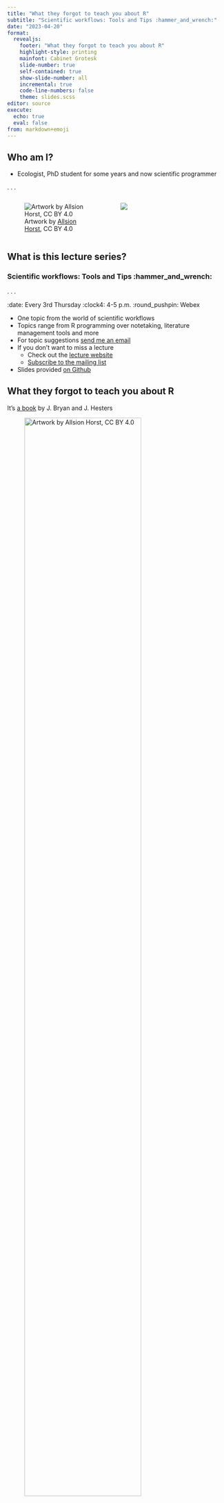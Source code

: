 ```yaml
---
title: "What they forgot to teach you about R"
subtitle: "Scientific workflows: Tools and Tips :hammer_and_wrench:"
date: "2023-04-20"
format: 
  revealjs:
    footer: "What they forgot to teach you about R"
    highlight-style: printing
    mainfont: Cabinet Grotesk
    slide-number: true
    self-contained: true
    show-slide-number: all
    incremental: true
    code-line-numbers: false
    theme: slides.scss
editor: source
execute: 
  echo: true
  eval: false
from: markdown+emoji
---
```


## Who am I?

- Ecologist, PhD student for some years and now scientific programmer

. . .

::: {.columns}


::: {.column width="50%"}
:::{.fragement}
![Artwork by [Allsion Horst](https://allisonhorst.com), CC BY 4.0](images/2023_04_20_what_they_forgot_to_teach_you/R_rain.gif){fig-alt="Animated gif of the R logo under a dark rain cloud, with pelting rain coming down."}
:::
:::

::: {.column width="50%"}
::: {.fragment}

![](images/2023_04_20_what_they_forgot_to_teach_you/R_love.gif){fig-alt="Animated gif of the R logo with magenta and red hearts moving upward in a loop to the left of the \"R.\""}

:::
:::
:::

## What is this lecture series?

### Scientific workflows: Tools and Tips :hammer_and_wrench:
. . .

:date: Every 3rd Thursday :clock4: 4-5 p.m. :round_pushpin: Webex

- One topic from the world of scientific workflows
- Topics range from R programming over notetaking, literature management tools and more
- For topic suggestions [send me an email](mailto:selina.baldauf@fu-berlin.de)
- If you don't want to miss a lecture
  - Check out the [lecture website](https://www.bcp.fu-berlin.de/en/graduiertenzentrum/promovierende/veranstaltungen/workshops/lecture-SB/index.html)
  - [Subscribe to the mailing list](https://lists.fu-berlin.de/listinfo/toolsAndTips)
- Slides provided [on Github](https://selinazitrone.github.io/lecture_series/)

## What they forgot to teach you about R

 It's [a book](https://rstats.wtf/) by J. Bryan and J. Hesters

![Artwork by [Allsion Horst](https://allisonhorst.com), CC BY 4.0](images/2023_04_20_what_they_forgot_to_teach_you/18_course_content.png){fig-alt="An exasperated teacher holding a box that says \"Another important thing\" walks towards a box labeled \"course content\", where different unruly topics labeled \"essential\", \"core\" etc. are leaping out and running away." width="80%"}

## Background

- **Reproducibility** :arrows_counterclockwise: 
  - Can someone else reproduce my results?
- **Reliability** 🏋 
  - Will my code work in the future?
- **Reusability** :gear: 
  - Can someone else actually use my code?
  
. . .
  
Basis: Follow **best practices** to write clean, clear and maintainable code.


## Chaotic projects and workflows ...

... can make even small changes frustrating and difficult.
  
![Artwork by [Allsion Horst](https://allisonhorst.com), CC BY 4.0](images/2023_04_20_what_they_forgot_to_teach_you/02_kitchen_chaos.png){fig-alt="A frustrated looking little monster in front of a very disorganized cooking area, with smoke and fire coming from a pot surrounded by a mess of bowls, utensils, and scattered ingredients."}

## Clean projects and workflows ...

... allow you and others to work productively.

![Artwork by [Allsion Horst](https://allisonhorst.com), CC BY 4.0](images/2023_04_20_what_they_forgot_to_teach_you/03_kitchen_clean.png){fig-alt="An organized kitchen with sections labeled \"tools\", \"report\" and \"files\", while a monster in a chef's hat stirs in a bowl labeled \"code.\""}

# First things first
Project setup and structure

## Keep your files togehter

::: {.columns}

::: {.column width="60%"}

- Everything in one project folder
- Add a README file
  - Explain content of the project, where and how to start, whom to ask questions, ...
- Separate folders for `data/`, `documents/`, `analysis/`, `R/` etc.
- Best structure depends on your type of project

:::

::: {.column width="35%"}
::: {.fragment}

![](images/2023_04_20_what_they_forgot_to_teach_you/04_folder_structures.png){fig-align="center"}
:::
<!-- ``` -->
<!-- exampleProject -->
<!-- | -->
<!-- |- data -->
<!-- |   |-data-raw/ -->
<!-- | -->
<!-- |- documents    -->
<!-- |   |- notes    -->
<!-- |   |- reports -->
<!-- | -->
<!-- |- analysis   -->
<!-- |   |- 01_clean_data.R -->
<!-- |   |- 02_PCA.R -->
<!-- | -->
<!-- |- README.md -->
<!-- ``` -->
:::

:::

## Use R Studio projects

**Always** make your project an R Studio Project (if possible)!

::: {.columns}

::: {.column width="60%"}

- An R Studio Project is just a normal directory with an `*.Rproj` file
  - double-click this file to open your project in R Studio
  
- Advantages:

  - Easy to navigate in R Studio
  - Project root is the working directory
  - Open multiple projects in separate R Studio instances
:::

::: {.column width="35%"}

::: {.fragment}

![](images/2023_04_20_what_they_forgot_to_teach_you/04_folder_structures_rstudio.png)
:::
:::
:::

## Create an R Studio Project

. . .

::: {.fragment}

### From scratch:

::: {.nonincremental}

1. `File -> New Project -> New Directory -> New Project`
2. Enter a directory name (this will be the name of your project)
3. Choose the directory where the project should be initiated
4. `Create Project`

:::
:::

::: {.fragment}

### Associate an existing folder with an R Studio Project:

::: {.nonincremental}


1. `File -> New Project -> Existing Directory`
2. Choose your project folder
3. `Create Project`

:::
:::

## Navigate an R Studio Project

You can use the `Files` pane in R Studio to interact with your project folder:

::: {.columns}

::: {.column width="50%"}

- Navigate and open files
- Create files and folders
- Rename and delete
- ...

:::

::: {.column width="50%"}

::: {.fragment}

![](images/2023_04_20_what_they_forgot_to_teach_you/06_RStudio_project_navigation.png)
:::
:::

:::

## Set up your project

. . .

R Studio offers a lot of settings and options. 

So have a :coffee: and check out `Tools -> Global Options` and all the other buttons.

- [R Studio cheat sheet](https://raw.githubusercontent.com/rstudio/cheatsheets/master/rstudio-ide.pdf) that explains all the buttons
- Update R Studio from time to time to get new settings (`Help -> Check for Updates`)

## Set up your project

R Studio offers a lot of settings and options.

::: {.columns}

::: {.column width="60%"}

Most important setting:

- Never save or restore your workspace as `.Rdata` -> You always want to start working with a clean slate

:::

::: {.column width="35%"}

::: {.fragment}
![](images/2023_04_20_what_they_forgot_to_teach_you/15_settings_workspace.png)
:::
:::
:::

. . .

Other nice settings:

- Code display settings (`Code -> Display`), e.g. highlight colors or rainbow parentheses


## Name your files properly

Your collaborators and your future self will love you for this.

. . .

### Principles [^1]

File names should be

  1. Machine readable
  2. Human readable
  3. Working with default file ordering
  
[^1]: From [this talk](https://speakerdeck.com/jennybc/how-to-name-files) by J. Bryan

## 1. Machine readable file names

Names should allow for easy **searching**, **grouping** and **extracting information** 
from file names (if needed).

. . .

- No whitespace & special characters
- Separate metadata to work with regular expressions (e.g. `_` to separate metadata and `-` to make it readable)

. . .

#### Bad examples :x:

:page_facing_up: `2023-04-20 temperature göttingen.csv ` <br>
:page_facing_up: `2023-04-20 rainfall göttingen.csv ` <br>

::: {.fragment}

#### Good examples :heavy_check_mark: 

:page_facing_up: `2023-04-20_temperature_goettingen.csv ` <br>
:page_facing_up: `2023-04-20_rainfall_goettingen.csv ` <br>

:::

## 2. Human readable file names

Which file names would you like to read at 4 a.m. in the morning?

- File names should reveal the file content
- Use separators to make it readable

. . .

#### Bad examples :x:

:page_facing_up: `01preparedataforanalysis.R` <br>
:page_facing_up: `01firstscript.R` <br>

::: {.fragment}

#### Good examples :heavy_check_mark: 

:page_facing_up: `01_prepare-data-for-analysis.R` <br>
:page_facing_up: `01_lm-temperature-trend.R` <br>

:::

## 3. Default ordering

If you order your files by name, the ordering should make sense:

- (Almost) always put something numeric first
  - Left-padded numbers (`01`, `02`, ...)
  - Dates in `YYYY-MM-DD` format

. . .

#### Chronological order

:page_facing_up: `2023-04-20_temperature_goettingen.csv ` <br>
:page_facing_up: `2023-04-21_temperature_goettingen.csv ` <br>

:::: {.fragment}

#### Logical order

:page_facing_up: `01_prepare-data.R` <br>
:page_facing_up: `02_lm-temperature-trend.R` <br>
:page_facing_up: `helper01_load-data.R` <br>

:::

# Let's start coding

## Follow coding guidelines

> “It’s harder to read code than to write it.” <br>
— Joel Spolsky

- Try to write code that others (i.e. future you) can understand
- Follow standard style guides for readable and maintainable code
  - I recommend [tidyverse styleguide](https://style.tidyverse.org/)

## Standard code structure

::: {.columns}

::: {.column width="50%"}
::: {.nonincremental}

1. General comment with purpose of the script, author, ...
2. `library()` calls on top
3. Set default variables and global options
4. Source additional code
5. Write the actual code, starting with loading all data files
:::
:::

::: {.column width="50%"}


```r
# This code replicates figure 2 from the
# Baldauf et al. 2022 Journal of Ecology paper.
# Authors: Selina Baldauf, Jane Doe, Jon Doe

library(tidyverse)
library(vegan)

# set defaults
input_file <- "data/results.csv"

# source files
source("R/my_cool_function.R")

# read input
input_data <- read_csv(input_file)
```

:::
:::

## Mark sections

- Use comments to break up your file into sections

. . .

```r
# Load data ---------------------------------------------------------------

input_data <- read_csv(input_file)

# Plot data ---------------------------------------------------------------

ggplot(input_data, aes(x = x, y = y)) +
  geom_point()
```

- Insert a section label with `Ctrl/Cmd + Shift`
- Navigate sections in the file outline

. . .

![](images/2023_04_20_what_they_forgot_to_teach_you/07_document_outline.png){width="80%"}


## Split your workflow

- Don't put all analysis into one long file
  - Write multiple files that can be called sequentially
    - Store results as `.Rdata` if you don't want always run the script
  - Write functions that can be called in other scripts
- Use the `source()` function to source these files
- Have main workflow files that manage your workflow


## Split your workflow

`01_prepare-data.R`

```r
# Purpose: Calculate daily mean temperature and store in data/
# Authors: Selina Baldauf
library(data.table)

# read raw data
temperatures <- data.table::fread("data/huge_temperature_dataset.csv")

# calculate daily mean temperature
temperature_mean <- temperatures[, mean := mean(temperature), by = c("city", "date")]

# save as .Rdata file
save(temperature_mean, file = "data/temperature_mean.Rdata")
```

. . .

`02_linear-model-analysis.R`

```r
# Purpose: Conduct linear model analysis of daily mean temperature in cities
# Authors: Selina Baldauf

load(file = "data/temperature_mean.Rdata")

# linear model
temp_lm <- lm(temperature ~ date, data = temperature_mean)
```

## Split your workflow


`R/helper01_prepare-data.R`
```r
# Purpose: Function to read and prepare data for analysis
# Authors: Selina Baldauf
prepare_data <- function(path) {
  the_data <- readr::read_csv(file = path)
  the_data <- the_data %>%
    group_by(city) %>%
    summarize(temperature = mean(temperature))
}
```

. . . 

`analysis/01_linear-model-analysis.R`

```r
# Purpose: Conduct linear model analysis of daily mean temperature in cities
# Authors: Selina Baldauf

input_file <- "data/huge_temperature_dataset.csv"

source("R/helper01_prepare-data.R")

# read and prepare the data
temperature <- prepare_data(path = input_file)
```


## Use save paths

To read and write files, you need to tell R where to find them. 

. . .

Common workflow: set **working directory** with `setwd()`, then read files from there. But to this [Jenny Bryan said](https://www.tidyverse.org/blog/2017/12/workflow-vs-script/):

. . .

> If the first line of your R script is <br>
  `setwd("C:\Users\jenny\path\that\only\I\have")` <br>
  I will come into your office and SET YOUR COMPUTER ON FIRE :fire:.
  
. . .

#### Why?

This is **100% not reproducible**: Your computer at exactly this time is (probably) the only one in the world that has this working directory

. . .

Avoid `setwd()` if it is possible in any way!

## Avoid `setwd()`

. . .

Use R Studio projects

  - Project root is automatically the working directory
  - Give your project to a friend at it will work on their machine as well

. . .

Instead of

```r
# my unique path from hell with Windows delimiters, white space and special characters 
setwd("C:\Users\Selina's PC\My Projects\Göttingen Temperatures\temperatures")

read_csv("data/2023-04-20_temperature_goettingen.csv")
```

. . .

You just need
  
```r
read_csv("data/2023-04-20_temperature_goettingen.csv")
```

## Avoid `setwd()`

Use the [`{here}` package](https://here.r-lib.org/) for reproducible paths

  - Define the location of your scripts relative to a project root
  - `here` will automatically determine the project root based on this
    - `here` will also recognize an `.Rproj` file as a project root
  - Build your paths with the `here()` function relative to the project root

. . .  

```r
# Check where my here project root is
here::dr_here()

# set a path relative to the project root and read file
readr::read_csv(here::here("data/2023-04-20_temperature_goettingen.csv"))
```

## Write beautiful code

![Artwork by [Allsion Horst](https://allisonhorst.com), CC BY 4.0](images/2023_04_20_what_they_forgot_to_teach_you/17_beatuiful_code.png)

- Every programming language has one/many styleguides
  - For R: [tidyverse style guide](https://style.tidyverse.org/index.html)
- Style guides define 
  - File names and code organization
  - Syntax standards (naming convention, spacing, ...)
  - ...

## Coding style - Object names

- Variables and function names should only have lowercase letters, numbers, and `_`
- Use `snake_case` for longer variable names
- Try to use concise but meaningful names

. . .

```r
# Good
day_one
day_1

# Bad
DayOne
dayone
first_day_of_the_month
dm1
```

## Coding style - Object names

:::{.nonincremental}

- Variables and function names should only have lowercase letters, numbers, and `_`
- Use `snake_case` for longer variable names
- Try to use concise but meaningful names
- Avoid re-using names of common functions and variables

:::

```r
# Bad
T <- data.frame(temperature = 1:10)
c <- 10
data_frame <- data.frame(temperature = 1:10)
sum <- function(x) mean(x)
```

## Coding style - Spacing

. . .

::: {.nonincremental}

- Always put spaces after a comma

:::

```r
# Good
x[, 1]

# Bad
x[ , 1]
x[,1]
x[ ,1]
```

## Coding style - Spacing

::: {.nonincremental}

- Always put spaces after a comma
- No spaces around parentheses for normal function calls

:::

```r
# Good
mean(x, na.rm = TRUE)

# Bad
mean (x, na.rm = TRUE)
mean ( x, na.rm = TRUE )
```

## Coding style - Spacing

::: {.nonincremental}

- Always put spaces after a comma
- No spaces around parentheses for normal function calls
- Spaces before and after `()` in `if` or `for`

:::

```r
# Good
if (debug) {
  show(x)
}

# Bad
if(debug){
  show(x)
}
```


## Coding style - Spacing

::: {.nonincremental}

- Always put spaces after a comma
- No spaces around parentheses for normal function calls
- Spaces before and after `()` in `if` or `for`
- Spaces around most operators (`<-`, `==`, `+`, etc.)

:::

```r
# Good
height <- (feet * 12) + inches
mean(x, na.rm = TRUE)

# Bad
height<-feet*12+inches
mean(x, na.rm=TRUE)
```

## Coding style - Spacing

::: {.nonincremental}

- Always put spaces after a comma
- No spaces around parentheses for normal function calls
- Spaces before and after `()` in `if` or `for`
- Spaces around most operators (`<-`, `==`, `+`, etc.)
- Spaces before pipes (`%>%`, `|>`) followed by new line

:::

```r
# Good
iris %>%
  group_by(Species) %>%
  summarize_if(is.numeric, mean) %>%
  ungroup()

# Bad
iris %>% group_by(Species) %>% summarize_all(mean) %>% ungroup() 
```

## Coding style - Spacing

::: {.nonincremental}

- Always put spaces after a comma
- No spaces around parentheses for normal function calls
- Spaces before and after `()` in `if` or `for`
- Spaces around most operators (`<-`, `==`, `+`, etc.)
- Spaces before pipes (`%>%`, `|>`) followed by new line
- Spaces before in ggplot `+` followed by new line

:::

```r
# Good
ggplot(aes(x = Sepal.Width, y = Sepal.Length, color = Species)) +
  geom_point()

# Bad
ggplot(aes(x = Sepal.Width, y = Sepal.Length, color = Species))+geom_point()
```

## Coding style - Line width

Try to limit your line width to 80 characters.

- You don't want to scroll to the right to read all code
- 80 characters can be displayed on most displays and programs
- Split your code into multiple lines if it is too long

. . .

```r
# Bad
iris %>%
  group_by(Species) %>%
  summarise(Sepal.Length = mean(Sepal.Length), Sepal.Width = mean(Sepal.Width), Species = n_distinct(Species))

# Good
iris %>%
  group_by(Species) %>%
  summarise(
    Sepal.Length = mean(Sepal.Length),
    Sepal.Width = mean(Sepal.Width),
    Species = n_distinct(Species)
  )
```

## Coding style

Do I really have to remember all of this?

. . .

Luckily, no! R and R Studio provide some nice helpers

## Coding style helpers - R Studio

R Studio has style diagnostics that tells you where something is wrong

- `Tools -> Gloabl Options -> Code -> Diagnostics`

. . .

::: {.columns}

::: {.column width="65%"}

![](images/2023_04_20_what_they_forgot_to_teach_you/08_global_options_style.png)

:::

::: {.column width="35%"}
![](images/2023_04_20_what_they_forgot_to_teach_you/09_style_warning.png)
:::

:::

## Coding style helpers - R Studio

You can show a margin line to help you keep 80 characters line width

- `Tools -> Gloabl Options -> Code -> Display`

. . .

::: {.columns}

::: {.column width="65%"}

![](images/2023_04_20_what_they_forgot_to_teach_you/10_global_option_margin.png)

:::

::: {.column width="35%"}
![](images/2023_04_20_what_they_forgot_to_teach_you/11_margin_line.png)
:::
:::

## Coding style helpers - `{lintr}`

The [`lintr` package](https://github.com/jimhester/lintr) analyses your code files or entire project and tells you what to fix.

. . .

```r
# install the package before you can use it
install.packages("lintr")
# lint specific file
lintr::lint(filename = "analysis/01_prepare_data.R")
# lint a directory (by default the whole project)
lintr::lint_dir()
```

## Coding style helpers - `{lintr}`

![](images/2023_04_20_what_they_forgot_to_teach_you/16_lintr_output.png){fig-align="center"}

## Coding style helpers - `{styler}`

The [styler package](http://styler.r-lib.org/) package automatically styles your files and projects
according to the tidyverse style guide.

. . .

```r
# install from CRAN
install.packages("styler")
```

- Use the R Studio `Addins` for styler:

. . .

![](images/2023_04_20_what_they_forgot_to_teach_you/12_styler_options.png)

## Coding style helpers - `{styler}`

- Pro-Tip: Add a custom keyboard short cut to style your files
  - `Tools -> Modify Keyboard Shortcuts`
  
. . .
  
![](images/2023_04_20_what_they_forgot_to_teach_you/13_styler_shortcut.png)

## Manage dependencies with `{renv}`

::: {.columns}

::: {.column width="80%"}

**Idea**: Have a **project-local environment** with all packages needed by the project
  
- Keep log of the packages and versions you use
- Restore the local project library on other machines

:::

::: {.column width="20%"}

![](images/2023_04_20_what_they_forgot_to_teach_you/renv.png){fig-align="right"}

:::
:::

. . .

**Why this is useful?**

- Code will still work even if packages upgrade
- Collaborators can recreate your local project library with one function
- Explicit dependency file states all dependencies

. . .  

Check out the [renv website](https://rstudio.github.io/renv/articles/renv.html) for more information

## Manage dependencies with `{renv}`

```r
# Get started
install.packages("renv")
```

. . .

Very simple to use and integrate into your project workflow:

```r
# Step 1: initialize a project level R library
renv::init()
# Step 2: save the current status of your library to a lock file
renv::snapshot()
# Step 3: restore state of your project from renv.lock
renv::restore()
```

- Your collaborators only need to install the `renv` package, then they can also
call `renv::restore()`
- When you create an R Studio project there is a check mark to initialize with `renv`

# Summary

## Take aways

There are a lot of things that require minimal effort and that you can start to implement into your workflow NOW

1. Use R Studio projects -> Avoid `setwd()`!
2. Keep your projects clean
  - Sort your files into folders
  - Give your files meaningful names
3. Use `styler` to style your code automatically 
4. Use `lintr` and let R analyse your project
5. Consider `renv` for project local environments

## Clean projects and workflows...

::: {.columns}

::: {.column width="50%"}
... increase 


::: {.nonincremental}
- **Reproducibility** :arrows_counterclockwise: 
- **Reliability** 🏋 
- **Reusability** :gear: 
:::
:::

::: {.column width="50%"}
![Artwork by [Allsion Horst](https://allisonhorst.com), CC BY 4.0](images/2023_04_20_what_they_forgot_to_teach_you/03_kitchen_clean.png){fig-alt="An organized kitchen with sections labeled \"tools\", \"report\" and \"files\", while a monster in a chef's hat stirs in a bowl labeled \"code.\""}
:::
:::

## Outlook

Of course there is much more:

- Version control with Git
- Using R packages to build a research compendium
- Docker containers for full reproducibility
- ...

. . . 

But this is for another time

## Next lecture

. . .

#### Package your research in an R :package:

A research compendium is a **collection of all the digital parts of your research projects** (data, code, documents). R packages have a similar structure and therefore can be used to publish a fully reproducible version of your project.

[Paper: Packaging data analytical work reproducibly using R (and friends) by Ben Marwick](https://peerj.com/preprints/3192v2/)

. . .

:date: 11th May :clock4: 4-5 p.m. :round_pushpin: Webex

- For topic suggestions and/or feedback [send me an email](mailto:selina.baldauf@fu-berlin.de)

- [Subscribe to the mailing list](https://lists.fu-berlin.de/listinfo/toolsAndTips)

# Thank you for your attention :) 
Questions?

# References

:::{.nonincremental}

- [What they forgot to teach you about R book](https://rstats.wtf/) by Jenny Bryan and Jim Hester
- [Blogpost](https://www.tidyverse.org/blog/2017/12/workflow-vs-script/) by Jenny Bryan on good project-oriented workflows
- [R best practice blogpost](https://kdestasio.github.io/post/r_best_practices/) by Krista L. DeStasio
- [Book about coding style for R](https://style.tidyverse.org/): The tidyverse style guide
- [The Turing way book](https://the-turing-way.netlify.app/index.html) General concepts and things to think about regarding reproducible research

- [renv package website](https://rstudio.github.io/renv/articles/renv.html)
- [styler package website](https://styler.r-lib.org/)
- [lintr package website](https://lintr.r-lib.org/)

:::